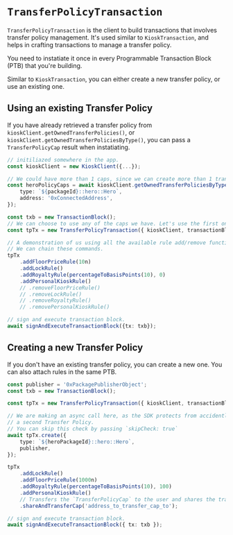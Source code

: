 # `TransferPolicyTransaction`

`TransferPolicyTransaction` is the client to build transactions that involves transfer policy
management. It's used similar to `KioskTransaction`, and helps in crafting transactions to manage a
transfer policy.

You need to instatiate it once in every Programmable Transaction Block (PTB) that you're building.

Similar to `KioskTransaction`, you can either create a new transfer policy, or use an existing one.

## Using an existing Transfer Policy

If you have already retrieved a transfer policy from `kioskClient.getOwnedTransferPolicies()`, or
`kioskClient.getOwnedTransferPoliciesByType()`, you can pass a `TransferPolicyCap` result when
instatiating.

```typescript
// initiliazed somewhere in the app.
const kioskClient = new KioskClient({...});

// We could have more than 1 caps, since we can create more than 1 transfer policies.
const heroPolicyCaps = await kioskClient.getOwnedTransferPoliciesByType({
    type: `${packageId}::hero::Hero`,
    address: '0xConnectedAddress',
});

const txb = new TransactionBlock();
// We can choose to use any of the caps we have. Let's use the first one for simplicity.
const tpTx = new TransferPolicyTransaction({ kioskClient, transactionBlock: txb, cap: heroPolicyCaps[0] });

// A demonstration of us using all the available rule add/remove functions.
// We can chain these commands.
tpTx
    .addFloorPriceRule(10n)
    .addLockRule()
    .addRoyaltyRule(percentageToBasisPoints(10), 0)
    .addPersonalKioskRule()
    // .removeFloorPriceRule()
    // .removeLockRule()
    // .removeRoyaltyRule()
    // .removePersonalKioskRule()

// sign and execute transaction block.
await signAndExecuteTransactionBlock({tx: txb});
```

## Creating a new Transfer Policy

If you don't have an existing transfer policy, you can create a new one. You can also attach rules
in the same PTB.

```typescript
const publisher = '0xPackagePublisherObject';
const txb = new TransactionBlock();

const tpTx = new TransferPolicyTransaction({ kioskClient, transactionBlock: txb });

// We are making an async call here, as the SDK protects from accidently creating
// a second Transfer Policy.
// You can skip this check by passing `skipCheck: true`
await tpTx.create({
	type: `${heroPackageId}::hero::Hero`,
	publisher,
});

tpTx
	.addLockRule()
	.addFloorPriceRule(1000n)
	.addRoyaltyRule(percentageToBasisPoints(10), 100)
	.addPersonalKioskRule()
	// Transfers the `TransferPolicyCap` to the user and shares the transfer policy.
	.shareAndTransferCap('address_to_transfer_cap_to');

// sign and execute transaction block.
await signAndExecuteTransactionBlock({ tx: txb });
```
